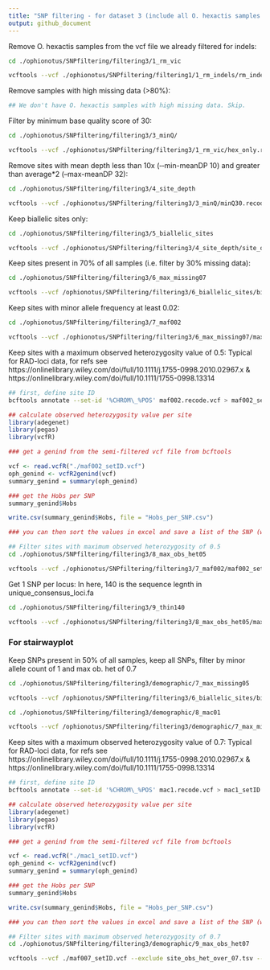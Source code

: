 ```yaml
---
title: "SNP filtering - for dataset 3 (include all O. hexactis samples only) "
output: github_document
---
```


Remove O. hexactis samples from the vcf file we already filtered for indels:
```bash
cd ./ophionotus/SNPfiltering/filtering3/1_rm_vic

vcftools --vcf ./ophionotus/SNPfiltering/filtering1/1_rm_indels/rm_indels.vcf.recode.vcf --keep hex.tsv --out hex_only --recode --recode-INFO-all
```

Remove samples with high missing data (>80%):
```bash
## We don't have O. hexactis samples with high missing data. Skip.
```

Filter by minimum base quality score of 30:
```bash
cd ./ophionotus/SNPfiltering/filtering3/3_minQ/

vcftools --vcf ./ophionotus/SNPfiltering/filtering3/1_rm_vic/hex_only.recode.vcf --minQ 30 --out minQ30 --recode --recode-INFO-all
```

Remove sites with mean depth less than 10x  (‐‐min-meanDP 10) and greater than average*2 (--max-meanDP 32):
```bash
cd ./ophionotus/SNPfiltering/filtering3/4_site_depth

vcftools --vcf ./ophionotus/SNPfiltering/filtering3/3_minQ/minQ30.recode.vcf --min-meanDP 10 --max-meanDP 32 --out site_depth --recode --recode-INFO-all
```

Keep biallelic sites only:
```bash
cd ./ophionotus/SNPfiltering/filtering3/5_biallelic_sites

vcftools --vcf ./ophionotus/SNPfiltering/filtering3/4_site_depth/site_depth.recode.vcf --min-alleles 2 --max-alleles 2 --out biallelic_sites --recode --recode-INFO-all
```

Keep sites present in 70% of all samples (i.e. filter by 30% missing data):
```bash
cd ./ophionotus/SNPfiltering/filtering3/6_max_missing07

vcftools --vcf /ophionotus/SNPfiltering/filtering3/6_biallelic_sites/biallelic_sites.recode.vcf --max-missing 0.7 --out maxmissing07 --recode --recode-INFO-all
```

Keep sites with minor allele frequency at least 0.02:
```bash
cd ./ophionotus/SNPfiltering/filtering3/7_maf002

vcftools --vcf ./ophionotus/SNPfiltering/filtering3/6_max_missing07/maxmissing07.recode.vcf --maf 0.02 --out maf002_accurate --recode --recode-INFO-all
```

Keep sites with a maximum observed heterozygosity value of 0.5:
Typical for RAD-loci data, for refs see https://onlinelibrary.wiley.com/doi/full/10.1111/j.1755-0998.2010.02967.x &
https://onlinelibrary.wiley.com/doi/full/10.1111/1755-0998.13314
```bash
## first, define site ID
bcftools annotate --set-id '%CHROM\_%POS' maf002.recode.vcf > maf002_setID.vcf
```
```r
## calculate observed heterozygosity value per site
library(adegenet)
library(pegas)
library(vcfR)

### get a genind from the semi-filtered vcf file from bcftools

vcf <- read.vcfR("./maf002_setID.vcf")
oph_genind <- vcfR2genind(vcf)
summary_genind = summary(oph_genind)

### get the Hobs per SNP 
summary_genind$Hobs 

write.csv(summary_genind$Hobs, file = "Hobs_per_SNP.csv")

### you can then sort the values in excel and save a list of the SNP (with site ID) with >0.5
```

```bash
## Filter sites with maximum observed heterozygosity of 0.5
cd ./ophionotus/SNPfiltering/filtering3/8_max_obs_het05

vcftools --vcf ./ophionotus/SNPfiltering/filtering3/7_maf002/maf002_setID.vcf --exclude site_obs_het_over_05.tsv --out max_het05.vcf --recode --recode-INFO-all
```

Get 1 SNP per locus:
In here, 140 is the sequence legnth in unique_consensus_loci.fa
```bash
cd ./ophionotus/SNPfiltering/filtering3/9_thin140

vcftools --vcf ./ophionotus/SNPfiltering/filtering3/8_max_obs_het05/max_het05.vcf.recode.vcf --thin 140 --out hex_thin140.vcf --recode --recode-INFO-all
```

### For stairwayplot
Keep SNPs present in 50% of all samples, keep all SNPs, filter by minor allele count of 1 and max ob. het of 0.7
```bash
cd ./ophionotus/SNPfiltering/filtering3/demographic/7_max_missing05

vcftools --vcf /ophionotus/SNPfiltering/filtering3/6_biallelic_sites/biallelic_sites.recode.vcf --max-missing 0.5 --out maxmissing05 --recode --recode-INFO-all
```

```bash
cd ./ophionotus/SNPfiltering/filtering3/demographic/8_mac01

vcftools --vcf /ophionotus/SNPfiltering/filtering3/demographic/7_max_missing05/maxmissing05.recode.vcf --mac 1 --out mac1 --recode --recode-INFO-all
```

Keep sites with a maximum observed heterozygosity value of 0.7:
Typical for RAD-loci data, for refs see https://onlinelibrary.wiley.com/doi/full/10.1111/j.1755-0998.2010.02967.x &
https://onlinelibrary.wiley.com/doi/full/10.1111/1755-0998.13314
```bash
## first, define site ID
bcftools annotate --set-id '%CHROM\_%POS' mac1.recode.vcf > mac1_setID.vcf
```
```r
## calculate observed heterozygosity value per site
library(adegenet)
library(pegas)
library(vcfR)

### get a genind from the semi-filtered vcf file from bcftools

vcf <- read.vcfR("./mac1_setID.vcf")
oph_genind <- vcfR2genind(vcf)
summary_genind = summary(oph_genind)

### get the Hobs per SNP 
summary_genind$Hobs 

write.csv(summary_genind$Hobs, file = "Hobs_per_SNP.csv")

### you can then sort the values in excel and save a list of the SNP (with site ID) with >0.5
```

```bash
## Filter sites with maximum observed heterozygosity of 0.7
cd ./ophionotus/SNPfiltering/filtering3/demographic/9_max_obs_het07

vcftools --vcf ./maf007_setID.vcf --exclude site_obs_het_over_07.tsv --out max_het07.vcf --recode --recode-INFO-all
```
